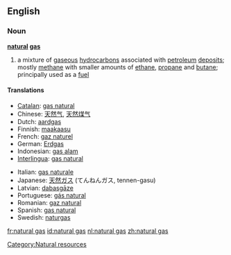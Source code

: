 ==English==

===Noun===
'''[[natural]] [[gas]]'''
{{wikipedia}}

# a mixture of [[gaseous]] [[hydrocarbon]]s associated with [[petroleum]] [[deposit]]s; mostly [[methane]] with smaller amounts of [[ethane]], [[propane]] and [[butane]]; principally used as a [[fuel]]

====Translations====
{{top}}
*[[Catalan]]: [[gas natural]] {{m}}
*Chinese: [[天然气]], [[天然煤气]]
*Dutch: [[aardgas]] {{n}}
*Finnish: [[maakaasu]]
*French: [[gaz naturel]] {{m}}
*German: [[Erdgas]] {{n}}
*Indonesian: [[gas alam]]
*[[Interlingua]]: [[gas natural]]
{{mid}}
*Italian: [[gas naturale]] {{m}}
*Japanese: [[天然ガス]] (てんねんガス, tennen-gasu)
*Latvian: [[dabasgāze]] {{f}}
*Portuguese: [[gás natural]] {{m}}
*Romanian: [[gaz natural]] {{n}}
*Spanish: [[gas natural]] {{m}}
*Swedish: [[naturgas]] {{c}}
{{bottom}}

[[Category:Natural resources]]

[[fr:natural gas]]
[[id:natural gas]]
[[nl:natural gas]]
[[zh:natural gas]]